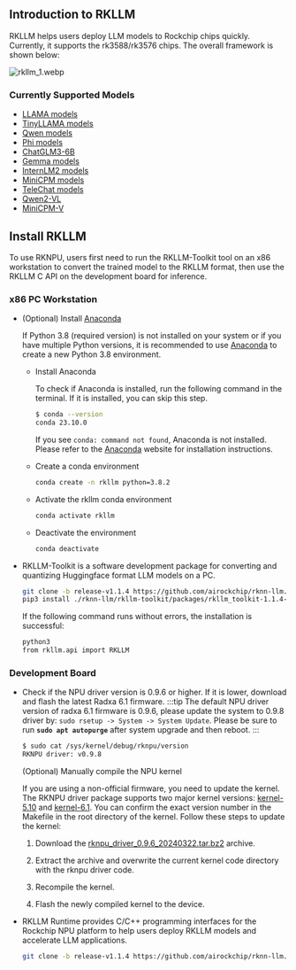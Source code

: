 ## Introduction to RKLLM

RKLLM helps users deploy LLM models to Rockchip chips quickly. Currently, it supports the rk3588/rk3576 chips. The overall framework is shown below:

![rkllm_1.webp](/img/general-tutorial/rknn/rkllm_1.webp)

### Currently Supported Models

- [LLAMA models](https://huggingface.co/meta-llama)
- [TinyLLAMA models](https://huggingface.co/TinyLlama)
- [Qwen models](https://huggingface.co/models?search=Qwen/Qwen)
- [Phi models](https://huggingface.co/models?search=microsoft/phi)
- [ChatGLM3-6B](https://huggingface.co/THUDM/chatglm3-6b/tree/103caa40027ebfd8450289ca2f278eac4ff26405)
- [Gemma models](https://huggingface.co/collections/google/gemma-2-release-667d6600fd5220e7b967f315)
- [InternLM2 models](https://huggingface.co/collections/internlm/internlm2-65b0ce04970888799707893c)
- [MiniCPM models](https://huggingface.co/collections/openbmb/minicpm-65d48bf958302b9fd25b698f)
- [TeleChat models](https://huggingface.co/Tele-AI)
- [Qwen2-VL](https://huggingface.co/Qwen/Qwen2-VL-2B-Instruct)
- [MiniCPM-V](https://huggingface.co/openbmb/MiniCPM-V-2_6)

## Install RKLLM

To use RKNPU, users first need to run the RKLLM-Toolkit tool on an x86 workstation to convert the trained model to the RKLLM format, then use the RKLLM C API on the development board for inference.

### x86 PC Workstation

- (Optional) Install [Anaconda](https://www.anaconda.com/)

  If Python 3.8 (required version) is not installed on your system or if you have multiple Python versions, it is recommended to use [Anaconda](https://www.anaconda.com/) to create a new Python 3.8 environment.

  - Install Anaconda

    To check if Anaconda is installed, run the following command in the terminal. If it is installed, you can skip this step.

    <NewCodeBlock tip="X86 Linux PC" type="PC">

    ```bash
    $ conda --version
    conda 23.10.0
    ```

    </NewCodeBlock>

    If you see `conda: command not found`, Anaconda is not installed. Please refer to the [Anaconda](https://www.anaconda.com/) website for installation instructions.

  - Create a conda environment

    <NewCodeBlock tip="X86 Linux PC" type="PC">

    ```bash
    conda create -n rkllm python=3.8.2
    ```

    </NewCodeBlock>

  - Activate the rkllm conda environment

    <NewCodeBlock tip="X86 Linux PC" type="PC">

    ```bash
    conda activate rkllm
    ```

    </NewCodeBlock>

  - Deactivate the environment

    <NewCodeBlock tip="X86 Linux PC" type="PC">

    ```bash
    conda deactivate
    ```

    </NewCodeBlock>

- RKLLM-Toolkit is a software development package for converting and quantizing Huggingface format LLM models on a PC.

  <NewCodeBlock tip="X86 Linux PC" type="PC">

  ```bash
  git clone -b release-v1.1.4 https://github.com/airockchip/rknn-llm.git
  pip3 install ./rknn-llm/rkllm-toolkit/packages/rkllm_toolkit-1.1.4-cp38-cp38-linux_x86_64.whl
  ```

  </NewCodeBlock>

  If the following command runs without errors, the installation is successful:

  <NewCodeBlock tip="X86 Linux PC" type="PC">

  ```bash
  python3
  from rkllm.api import RKLLM
  ```

  </NewCodeBlock>

### Development Board

- Check if the NPU driver version is 0.9.6 or higher. If it is lower, download and flash the latest Radxa 6.1 firmware.
  :::tip
  The default NPU driver version of radxa 6.1 firmware is 0.9.6, please update the system to 0.9.8 driver by: `sudo rsetup -> System -> System Update`.
  Please be sure to run **`sudo apt autopurge`** after system upgrade and then reboot.
  :::

  <NewCodeBlock tip="Radxa OS" type="device">

  ```bash
  $ sudo cat /sys/kernel/debug/rknpu/version
  RKNPU driver: v0.9.8
  ```

  </NewCodeBlock>

  (Optional) Manually compile the NPU kernel

  If you are using a non-official firmware, you need to update the kernel. The RKNPU driver package supports two major kernel versions: [kernel-5.10](https://github.com/radxa/kernel/tree/stable-5.10-rock5) and [kernel-6.1](https://github.com/radxa/kernel/tree/linux-6.1-stan-rkr1). You can confirm the exact version number in the Makefile in the root directory of the kernel. Follow these steps to update the kernel:

  1. Download the [rknpu_driver_0.9.6_20240322.tar.bz2](https://github.com/airockchip/rknn-llm/tree/main/rknpu-driver) archive.

  2. Extract the archive and overwrite the current kernel code directory with the rknpu driver code.

  3. Recompile the kernel.

  4. Flash the newly compiled kernel to the device.

- RKLLM Runtime provides C/C++ programming interfaces for the Rockchip NPU platform to help users deploy RKLLM models and accelerate LLM applications.

  <NewCodeBlock tip="Radxa OS" type="device">

  ```bash
  git clone -b release-v1.1.4 https://github.com/airockchip/rknn-llm.git
  ```

  </NewCodeBlock>
